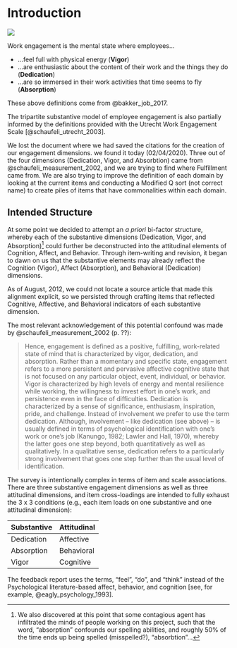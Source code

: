 # Introduction {#intro}

![](research.jpg)

Work engagement is the mental state where employees...  

+ ...feel full with physical energy (**Vigor**)
+ ...are enthusiastic about the content of their work and the things they do (**Dedication**)
+ ...are so immersed in their work activities that time seems to fly (**Absorption**)

These above definitions come from @bakker_job_2017.

The tripartite substantive model of employee engagement is also partially informed by the definitions provided with the Utrecht Work Engagement Scale [@schaufeli_utrecht_2003]. 


We lost the document where we had saved the citations for the creation of our engagement dimensions. we found it today (02/04/2020). 
Three out of the four dimensions (Dedication, Vigor, and Absorbtion) came from @schaufeli_measurement_2002, and we are trying to find where Fulfillment came from. 
We are also trying to improve the definition of each domain by looking at the current items and conducting a Modified Q sort (not correct name) to create piles of items that have commonalities within each domain. 

## Intended Structure {#ABCDAV}

At some point we decided to attempt an *a priori* bi-factor structure, whereby each of the substantive dimensions (Dedication, Vigor, and Absorption)[^1] could further be deconstructed into the attitudinal elements of Cognition, Affect, and Behavior. Through item-writing and revision, it began to dawn on us that the substantive elements may already reflect the Cognition (Vigor), Affect (Absorption), and Behavioral (Dedication) dimensions. 

As of August, 2012, we could not locate a source article that made this alignment explicit, so we persisted through crafting items that reflected Cognitive, Affective, and Behavioral indicators of each substantive dimension.

The most relevant acknowledgement of this potential confound was made by @schaufeli_measurement_2002 (p. ??):

>Hence, engagement is defined as a positive, fulfilling, work-related state of mind that is characterized by vigor, dedication, and absorption. Rather than a momentary and specific state, engagement refers to a more persistent and pervasive affective cognitive state that is not focused on any particular object, event, individual, or behavior. Vigor is characterized by high levels of energy and mental resilience while working, the willingness to invest effort in one’s work, and persistence even in the face of difficulties. Dedication is characterized by a sense of significance, enthusiasm, inspiration, pride, and challenge. Instead of involvement we prefer to use the term dedication. Although, involvement – like dedication (see above) – is usually defined in terms of psychological identification with one’s work or one’s job (Kanungo, 1982; Lawler and Hall, 1970), whereby the latter goes one step beyond, both quantitatively as well as qualitatively. In a qualitative sense, dedication refers to a particularly strong involvement that goes one step further than the usual level of identification.

The survey is intentionally complex in terms of item and scale associations. There are three substantive engagement dimensions as well as three attitudinal dimensions, and item cross-loadings are intended to fully exhaust the 3 x 3 conditions (e.g., each item loads on one substantive and one attitudinal dimension): 

| Substantive    | Attitudinal   |
|----------------|---------------|
| Dedication     | Affective     |
| Absorption     | Behavioral    |
| Vigor          | Cognitive     |

The feedback report uses the terms, "feel", "do", and "think" instead of the Psychological literature-based affect, behavior, and cognition [see, for example, @eagly_psychology_1993].

[^1]: We also discovered at this point that some contagious agent has infiltrated the minds of people working on this project, such that the word, "absorption" confounds our spelling abilities, and roughly 50% of the time ends up being spelled (misspelled?), "absorbtion"...

